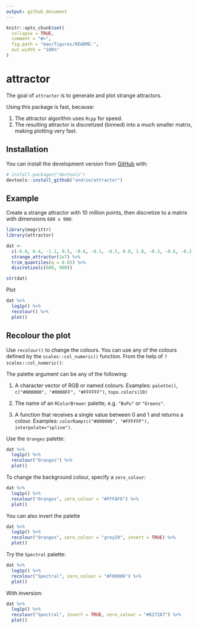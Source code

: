 ```yaml
---
output: github_document
---
```


<!-- README.md is generated from README.Rmd. Please edit that file -->

```r
knitr::opts_chunk$set(
  collapse = TRUE,
  comment = "#>",
  fig.path = "man/figures/README-",
  out.width = "100%"
)
```
# attractor

<!-- badges: start -->
<!-- badges: end -->

The goal of `attractor` is to generate and plot strange attractors.

Using this package is fast, because:

1. The attractor algorithm uses `Rcpp` for speed.
1. The resulting attractor is discretized (binned) into a much smaller matrix, making plotting very fast.



## Installation

You can install the development version from [GitHub](https://github.com/) with:

``` r
# install.packages("devtools")
devtools::install_github("andrie/attractor")
```
## Example

Create a strange attractor with 10 million points, then discretize to a matrix with dimensions `600 x 900`:


```r
library(magrittr)
library(attractor)

dat <- 
  c(-0.8, 0.4, -1.1, 0.5, -0.6, -0.1, -0.5, 0.8, 1.0, -0.3, -0.6, -0.3, -1.2, -0.3) %>% 
  strange_attractor(1e7) %>% 
  trim_quantiles(q = 0.03) %>% 
  discretize(c(600, 900))

str(dat)
```


Plot

```r
dat %>% 
  log1p() %>%
  recolour() %>% 
  plot()
```


## Recolour the plot

Use `recolour()` to change the colours. You can use any of the colours defined by the `scales::col_numeric()` function. From the help of `?scales::col_numeric()`:

The palette argument can be any of the following:

1. A character vector of RGB or named colours. Examples: `palette()`, `c("#000000", "#0000FF", "#FFFFFF")`, `topo.colors(10)`

2. The name of an `RColorBrewer` palette, e.g. `"BuPu"` or `"Greens"`.

3. A function that receives a single value between 0 and 1 and returns a colour. Examples: `colorRamp(c("#000000", "#FFFFFF"), interpolate="spline")`.


Use the `Oranges` palette:

```r
dat %>% 
  log1p() %>%
  recolour("Oranges") %>%
  plot()
```

To change the background colour, specify a `zero_colour`:

```r
dat %>% 
  log1p() %>%
  recolour("Oranges", zero_colour = "#FFFAF6") %>%
  plot()
```

You can also invert the palette

```r
dat %>% 
  log1p() %>%
  recolour("Oranges", zero_colour = "grey20", invert = TRUE) %>%
  plot()
```

Try the `Spectral` palette:


```r
dat %>% 
  log1p() %>%
  recolour("Spectral", zero_colour = "#F60006") %>%
  plot()
```

With inversion:

```r
dat %>% 
  log1p() %>%
  recolour("Spectral", invert = TRUE, zero_colour = "#6272A7") %>%
  plot()

```
